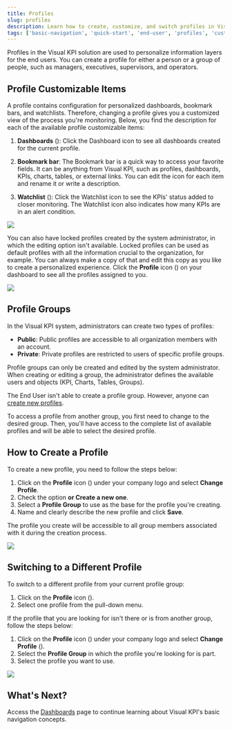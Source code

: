 ```yaml
---
title: Profiles
slug: profiles
description: Learn how to create, customize, and switch profiles in Visual KPI to personalize dashboards, bookmarks, and watchlists for individual or group use.
tags: ['basic-navigation', 'quick-start', 'end-user', 'profiles', 'customization']
---
```


<head>
  <title>Profiles</title>
  <meta name="keywords" content="Visual KPI, profiles, end-user guide, profile customization, dashboards, bookmark bar, watchlist, profile groups, public profiles, private profiles, create profiles, change profiles, user settings, personalized dashboards, profile management, locked profiles"/>
</head>


Profiles in the Visual KPI solution are used to personalize information layers for the end users. You can create a profile for either a person or a group of people, such as managers, executives, supervisors, and operators.

## Profile Customizable Items

A profile contains configuration for personalized dashboards, bookmark bars, and watchlists. Therefore, changing a profile gives you a customized view of the process you're monitoring. Below, you find the description for each of the available profile customizable items:

1. **Dashboards** (<SvgFont icon="10"/>): Click the Dashboard icon to see all dashboards created for the current profile.

2. **Bookmark bar**: The Bookmark bar is a quick way to access your favorite fields. It can be anything from Visual KPI, such as profiles, dashboards, KPIs, charts, tables, or external links. You can edit the icon for each item and rename it or write a description.

3. **Watchlist** (<SvgFont icon="183"/>): Click the Watchlist icon to see the KPIs' status added to closer monitoring. The Watchlist icon also indicates how many KPIs are in an alert condition.

<Image src="media/end-user/basic-navigation/profiles/customizable-items.png"/>

You can also have locked profiles created by the system administrator, in which the editing option isn't available. Locked profiles can be used as default profiles with all the information crucial to the organization, for example. You can always make a copy of that and edit this copy as you like to create a personalized experience. Click the **Profile** icon (<SvgFont icon="118"/>) on your dashboard to see all the profiles assigned to you.

<Image src="media/end-user/basic-navigation/profiles/dropdown-menu.png"/>

## Profile Groups

In the Visual KPI system, administrators can create two types of profiles:

- **Public**: Public profiles are accessible to all organization members with an account.
- **Private**: Private profiles are restricted to users of specific profile groups.

<Callout type="info" title="Creating Profile Groups">
Profile groups can only be created and edited by the system administrator. When creating or editing a group, the administrator defines the available users and objects (KPI, Charts, Tables, Groups).
</Callout>

The End User isn't able to create a profile group. However, anyone can [create new profiles](profiles#how-to-create-a-profile).

To access a profile from another group, you first need to change to the desired group. Then, you'll have access to the complete list of available profiles and will be able to select the desired profile.

## How to Create a Profile

To create a new profile, you need to follow the steps below:

1. Click on the **Profile** icon (<SvgFont icon="118"/>) under your company logo and select **Change Profile**.
2. Check the option **or Create a new one**.
3. Select a **Profile Group** to use as the base for the profile you're creating.
4. Name and clearly describe the new profile and click **Save**.

The profile you create will be accessible to all group members associated with it during the creation process.

<Image src="media/end-user/basic-navigation/profiles/create-profile.gif"/>

## Switching to a Different Profile

To switch to a different profile from your current profile group:

1. Click on the **Profile** icon (<SvgFont icon="118"/>).
2. Select one profile from the pull-down menu.

If the profile that you are looking for isn't there or is from another group, follow the steps below:

1. Click on the **Profile** icon (<SvgFont icon="118"/>) under your company logo and select **Change Profile** (<SvgFont icon="173"/>).
2. Select the **Profile Group** in which the profile you're looking for is part.
3. Select the profile you want to use.

<Image src="media/end-user/basic-navigation/profiles/change-profile.gif"/>

## What's Next?

Access the [Dashboards](dashboards) page to continue learning about Visual KPI's basic navigation concepts.